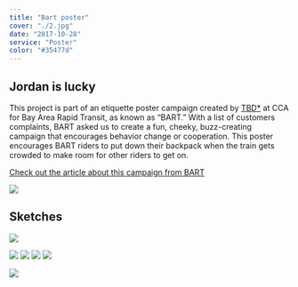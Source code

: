 ```yaml
---
title: "Bart poster"
cover: "./2.jpg"
date: "2017-10-28"
service: "Poster"
color: "#35477d"
---
```


## Jordan is lucky

This project is part of an etiquette poster campaign created by [TBD\*](http://tbdcca.com) at CCA for Bay Area Rapid Transit, as known as “BART.” With a list of customers complaints, BART asked us to create a fun, cheeky, buzz-creating campaign that encourages behavior change or cooperation.
This poster encourages BART riders to put down their backpack when the train gets crowded to make room for other riders to get on.

[Check out the article about this campaign from BART](https://www.bart.gov/news/articles/2018/news20180207-0)

![](/poster.jpg)

## Sketches

![](./sketch.jpg)

![](./4.jpg)
![](./3.jpg)
![](./1.jpg)
![](./6.jpg)

![](./5.jpg)
